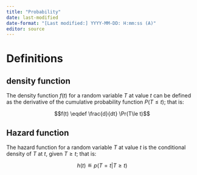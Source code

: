 ```yaml
---
title: "Probability"
date: last-modified
date-format: "[Last modified:] YYYY-MM-DD: H:mm:ss (A)"
editor: source
---
```


# Definitions

:::{#def-density}
## density function

The density function $f(t)$ for a random variable $T$ at value $t$ can be defined as the derivative of the cumulative probability function $P(T\le t)$; that is:

$$f(t) \eqdef \frac{d}{dt} \Pr(T\le t)$$

:::

:::{#def-hazard}
## Hazard function

The hazard function for a random variable $T$ at value $t$ is the conditional density of $T$ at $t$, given $T\ge t$; that is:

$$h(t) \eqdef p(T=t|T\ge t)$$

:::
